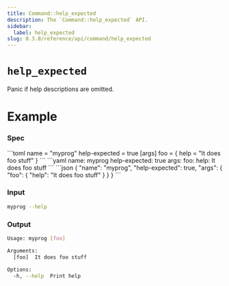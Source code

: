 ```yaml
---
title: Command::help_expected
description: The `Command::help_expected` API.
sidebar:
  label: help_expected
slug: 0.3.0/reference/api/command/help_expected
---
```



# `help_expected` <LinkButton href="https://docs.rs/clap/latest/clap/struct.Command.html#method.help_expected" icon="open-book" variant="minimal" />

<Badge text="since 0.1.0" size="small" />

Panic if help descriptions are omitted.

# Example

### Spec

<Tabs syncKey="format">
  <TabItem label="TOML">
    ```toml
    name = "myprog"
    help-expected = true
    [args]
    foo = { help = "It does foo stuff" }
    ```
  </TabItem>

  <TabItem label="YAML">
    ```yaml
    name: myprog
    help-expected: true
    args:
      foo:
        help: It does foo stuff
    ```
  </TabItem>

  <TabItem label="JSON">
    ```json
    {
      "name": "myprog",
      "help-expected": true,
      "args": {
        "foo": {
          "help": "It does foo stuff"
        }
      }
    }
    ```
  </TabItem>
</Tabs>

### Input

```bash
myprog --help
```

### Output

```bash
Usage: myprog [foo]

Arguments:
  [foo]  It does foo stuff

Options:
  -h, --help  Print help
```
